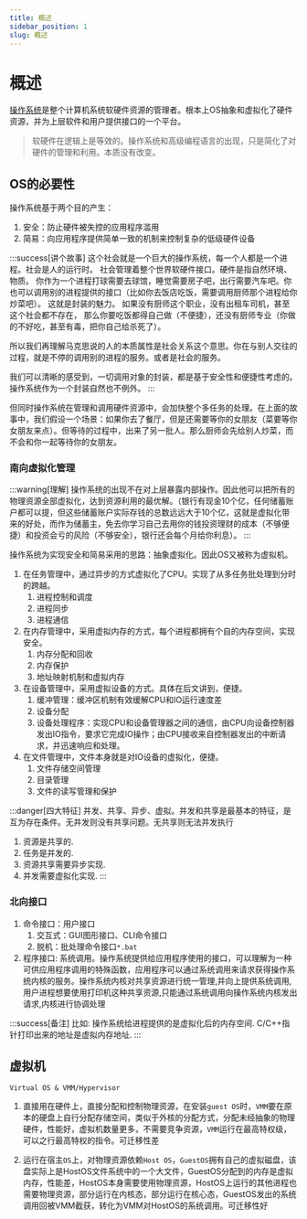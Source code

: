 ```yaml
---
title: 概述
sidebar_position: 1
slug: 概述
---
```


# 概述

[操作系统](https://lfool.gitbook.io/operating-system)是整个计算机系统软硬件资源的管理者。根本上OS抽象和虚拟化了硬件资源，并为上层软件和用户提供接口的一个平台。

> 软硬件在逻辑上是等效的。操作系统和高级编程语言的出现，只是简化了对硬件的管理和利用。本质没有改变。

## OS的必要性

操作系统基于两个目的产生：

1. 安全：防止硬件被失控的应用程序滥用
2. 简易：向应用程序提供简单一致的机制来控制复杂的低级硬件设备

:::success[讲个故事]
这个社会就是一个巨大的操作系统，每一个人都是一个进程。社会是人的运行时。 社会管理着整个世界软硬件接口。硬件是指自然环境、物质。 你作为一个进程打球需要去球馆，睡觉需要房子吧，出行需要汽车吧。你也可以调用别的进程提供的接口（比如你去饭店吃饭，需要调用厨师那个进程给你炒菜吧）。 这就是封装的魅力。 如果没有厨师这个职业，没有出租车司机，甚至这个社会都不存在， 那么你要吃饭都得自己做（不便捷），还没有厨师专业（你做的不好吃，甚至有毒，把你自己给杀死了）。

所以我们再理解马克思说的人的本质属性是社会关系这个意思。你在与别人交往的过程，就是不停的调用别的进程的服务。或者是社会的服务。

我们可以清晰的感受到，一切调用对象的封装，都是基于安全性和便捷性考虑的。 操作系统作为一个封装自然也不例外。
:::

但同时操作系统在管理和调用硬件资源中，会加快整个多任务的处理。在上面的故事中，我们假设一个场景：如果你去了餐厅，但是还需要等你的女朋友（菜要等你女朋友来点）。但等待的过程中，出来了另一批人。那么厨师会先给别人炒菜，而不会和你一起等待你的女朋友。

### 南向虚拟化管理

:::warning[理解]
操作系统的出现不在对上层暴露内部操作。因此他可以把所有的物理资源全部虚拟化，达到资源利用的最优解。（银行有现金10个亿，任何储蓄账户都可以提，但这些储蓄账户实际存钱的总数远远大于10个亿，这就是虚拟化带来的好处，而作为储蓄主，免去你学习自己去用你的钱投资理财的成本（不够便捷）和投资会亏的风险（不够安全），银行还会每个月给你利息）。
:::

操作系统为实现安全和简易采用的思路：抽象虚拟化。因此OS又被称为虚拟机。

1. 在任务管理中，通过异步的方式虚拟化了CPU。实现了从多任务批处理到分时的跨越。
    1. 进程控制和调度
    2. 进程同步
    3. 进程通信
2. 在内存管理中，采用虚拟内存的方式，每个进程都拥有个自的内存空间，实现安全。
    1. 内存分配和回收
    2. 内存保护
    3. 地址映射机制和虚拟内存
3. 在设备管理中，采用虚拟设备的方式。具体在后文讲到，便捷。
    1. 缓冲管理：缓冲区机制有效缓解CPU和IO运行速度差
    2. 设备分配
    3. 设备处理程序：实现CPU和设备管理器之间的通信，由CPU向设备控制器发出IO指令，要求它完成IO操作；由CPU接收来自控制器发出的中断请求，并迅速响应和处理。
4. 在文件管理中，文件本身就是对IO设备的虚拟化，便捷。
    1. 文件存储空间管理
    2. 目录管理
    3. 文件的读写管理和保护

:::danger[四大特征]
并发、共享、异步、虚拟。并发和共享是最基本的特征，是互为存在条件。无并发则没有共享问题。无共享则无法并发执行
1. 资源是共享的.
2. 任务是并发的.
3. 资源共享需要异步实现.
4. 并发需要虚拟化实现.
:::



### 北向接口

1. 命令接口：用户接口
     1. 交互式：GUI图形接口、CLI命令接口
     2. 脱机：批处理命令接口`*.bat`
2. 程序接口: 系统调用。操作系统提供给应用程序使用的接口，可以理解为一种可供应用程序调用的特殊函数，应用程序可以通过系统调用来请求获得操作系统内核的服务。操作系统内核对共享资源进行统一管理,并向上提供系统调用,用户进程想要使用打印机这种共享资源,只能通过系统调用向操作系统内核发出请求,内核进行协调处理

:::success[备注]
比如: 操作系统给进程提供的是虚拟化后的内存空间. C/C++指针打印出来的地址是虚拟内存地址.
:::

## 虚拟机

`Virtual OS & VMM/Hypervisor`

1. 直接用在硬件上，直接分配和控制物理资源，在安装`guest OS`时，`VMM`要在原本的硬盘上自行分配存储空间，类似于外核的分配方式，分配未经抽象的物理硬件，性能好，虚拟机数量更多，不需要竞争资源，`VMM`运行在最高特权级，可以之行最高特权的指令。可迁移性差

2. 运行在宿主`OS`上，对物理资源依赖`Host OS`，`GuestOS`拥有自己的虚拟磁盘，该盘实际上是HostOS文件系统中的一个大文件，GuestOS分配到的内存是虚拟内存，性能差，HostOS本身需要使用物理资源，HostOS上运行的其他进程也需要物理资源，部分运行在内核态，部分运行在核心态，GuestOS发出的系统调用回被VMM截获，转化为VMM对HostOS的系统调用。可迁移性好

